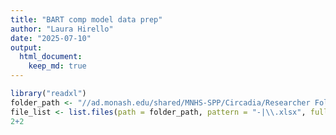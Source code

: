 ```yaml
---
title: "BART comp model data prep"
author: "Laura Hirello"
date: "2025-07-10"
output: 
  html_document: 
    keep_md: true
---
```


```r
library("readxl")
folder_path <- "//ad.monash.edu/shared/MNHS-SPP/Circadia/Researcher Folders/Current/Hirello/03 Data Analysis/Inquisit"
file_list <- list.files(path = folder_path, pattern = "-|\\.xlsx", full.names = TRUE)
2+2

```